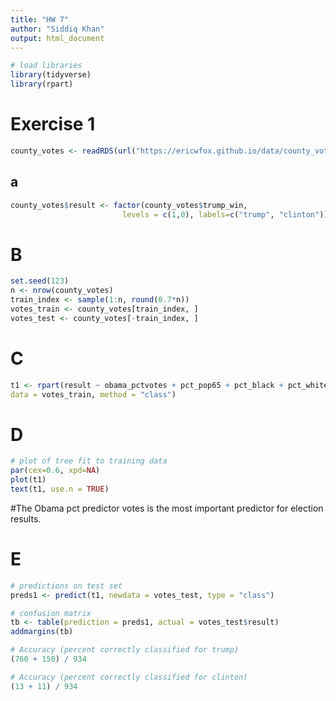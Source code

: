 ```yaml
---
title: "HW 7"
author: "Siddiq Khan"
output: html_document
---
```


```r
# load libraries
library(tidyverse)
library(rpart)
```

# Exercise 1

```r
county_votes <- readRDS(url("https://ericwfox.github.io/data/county_votes16.rds"))
```

## a

```r
county_votes$result <- factor(county_votes$trump_win, 
                         levels = c(1,0), labels=c("trump", "clinton"))
```

# B
```r
set.seed(123)
n <- nrow(county_votes)
train_index <- sample(1:n, round(0.7*n))
votes_train <- county_votes[train_index, ]
votes_test <- county_votes[-train_index, ]
```

# C
```r
t1 <- rpart(result ~ obama_pctvotes + pct_pop65 + pct_black + pct_white + pct_hispanic + pct_asian + highschool + bachelors + income,
data = votes_train, method = "class")
```

# D
```r
# plot of tree fit to training data
par(cex=0.6, xpd=NA)
plot(t1)
text(t1, use.n = TRUE)
```

#The Obama pct predictor votes is the most important predictor for election results.

# E
```r
# predictions on test set
preds1 <- predict(t1, newdata = votes_test, type = "class")
```

```r
# confusion matrix
tb <- table(prediction = preds1, actual = votes_test$result)
addmargins(tb)
```

```r
# Accuracy (percent correctly classified for trump)
(760 + 150) / 934
```

```r
# Accuracy (percent correctly classified for clinton)
(13 + 11) / 934
```

